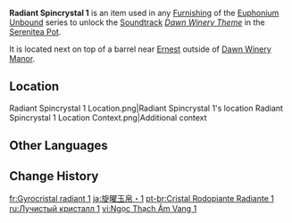 {{Item Infobox
|id           = 141001
|image        = Item Radiant Spincrystal.png
|type         = Adventure Items
|group        = Radiant Spincrystals
|group2       = Mondstadt Spincrystals
|quality      = 4
|invCategory  = Precious Items
|description  = This wondrous crystal contains a certain rhythm, like something beautiful woven from delicate silk. These items can be found throughout the mainland or from merchants who collect curios. The tune held within this crystal can be revivified in your [[Serenitea Pot]] using either "[[Euphonium Unbound: Winding]]" or "[[Euphonium Unbound: Soaring]]." The tune contained within this [[Radiant Spincrystal]] is "[[Dawn Winery Theme (City of Winds and Idylls)|Dawn Winery Theme]]."
|source1      = [[Dawn Winery Manor]]
|track        = Dawn Winery Theme (City of Winds and Idylls)
}}
'''Radiant Spincrystal 1''' is an item used in any [[Furnishing]] of the [[Euphonium Unbound]] series to unlock the [[Soundtrack]] ''[[Dawn Winery Theme (City of Winds and Idylls)|Dawn Winery Theme]]'' in the [[Serenitea Pot]].

It is located next on top of a barrel near [[Ernest]] outside of [[Dawn Winery Manor]].

==Location==
<gallery>
Radiant Spincrystal 1 Location.png|Radiant Spincrystal 1's location
Radiant Spincrystal 1 Location Context.png|Additional context
</gallery>

==Other Languages==
{{Other Languages|default_hidden = 1
|en      = Radiant Spincrystal 1
|zhs     = 旋曜玉帛・其一
|zhs_rm  = Xuán Yào Yùbó - Qí Yī
|zht     = 旋曜玉帛・其一
|zht_rm  = Xuán Yào Yùbó - Qí Yī
|ja      = 旋曜玉帛・1
|ja_rm   = Sen'you Gyokuhaku - Ichi
|ko      = 빛나는 결정・1
|ko_rm   = Binnaneun Gyeoljeong - Il
|es      = Girocristal radiante (1)
|fr      = Gyrocristal radiant 1
|ru      = Лучистый кристалл {{tt|1|один}}
|th      = Radiant Spincrystal 1
|vi      = Ngọc Thạch Âm Vang 1
|de      = Strahlender Drehkristall I
|id      = Radiant Spincrystal 1
|pt      = Cristal Rodopiante Radiante 1
|tr      = Parlak Burgu Kristal 1
|it      = Voltacristallo radioso 1
}}

==Change History==
{{Change History|2.6}}

[[fr:Gyrocristal radiant 1]]
[[ja:旋曜玉帛・1]]
[[pt-br:Cristal Rodopiante Radiante 1]]
[[ru:Лучистый кристалл 1]]
[[vi:Ngọc Thạch Âm Vang 1]]